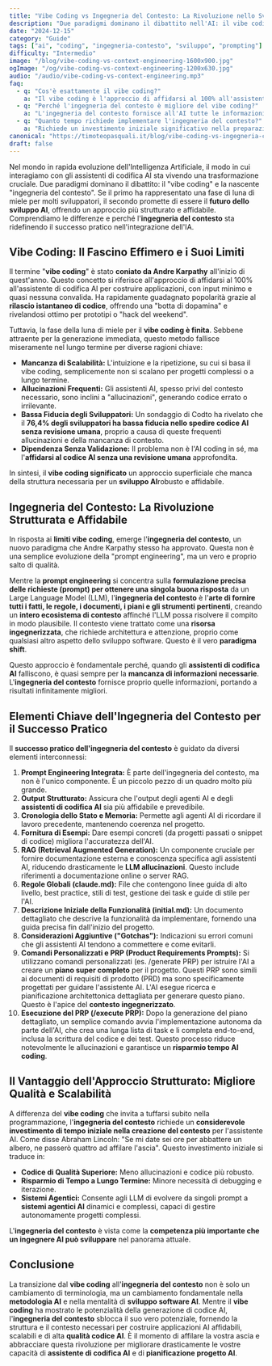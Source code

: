 ```yaml
---
title: "Vibe Coding vs Ingegneria del Contesto: La Rivoluzione nello Sviluppo AI"
description: "Due paradigmi dominano il dibattito nell'AI: il vibe coding e l'ingegneria del contesto. Scopri perché l'ingegneria del contesto sta ridefinendo il successo pratico nell'integrazione dell'IA."
date: "2024-12-15"
category: "Guide"
tags: ["ai", "coding", "ingegneria-contesto", "sviluppo", "prompting"]
difficulty: "Intermedio"
image: "/blog/vibe-coding-vs-context-engineering-1600x900.jpg"
ogImage: "/og/vibe-coding-vs-context-engineering-1200x630.jpg"
audio: "/audio/vibe-coding-vs-context-engineering.mp3"
faq:
  - q: "Cos'è esattamente il vibe coding?"
    a: "Il vibe coding è l'approccio di affidarsi al 100% all'assistente AI per costruire applicazioni, con input minimo e quasi nessuna validazione. È ottimo per prototipi rapidi ma fallisce nei progetti complessi."
  - q: "Perché l'ingegneria del contesto è migliore del vibe coding?"
    a: "L'ingegneria del contesto fornisce all'AI tutte le informazioni necessarie (fatti, regole, documenti, piani) creando un ecosistema che riduce drasticamente gli errori e migliora la qualità del codice."
  - q: "Quanto tempo richiede implementare l'ingegneria del contesto?"
    a: "Richiede un investimento iniziale significativo nella preparazione del contesto, ma questo tempo si ripaga con codice di qualità superiore e meno debugging."
canonical: "https://timoteopasquali.it/blog/vibe-coding-vs-ingegneria-contesto"
draft: false
---
```


Nel mondo in rapida evoluzione dell'Intelligenza Artificiale, il modo in cui interagiamo con gli assistenti di codifica AI sta vivendo una trasformazione cruciale. Due paradigmi dominano il dibattito: il "vibe coding" e la nascente "ingegneria del contesto". Se il primo ha rappresentato una fase di luna di miele per molti sviluppatori, il secondo promette di essere il **futuro dello sviluppo AI**, offrendo un approccio più strutturato e affidabile. Comprendiamo le differenze e perché l'**ingegneria del contesto** sta ridefinendo il successo pratico nell'integrazione dell'IA.

## **Vibe Coding: Il Fascino Effimero e i Suoi Limiti**

Il termine "**vibe coding**" è stato **coniato da Andre Karpathy** all'inizio di quest'anno. Questo concetto si riferisce all'approccio di affidarsi al 100% all'assistente di codifica AI per costruire applicazioni, con input minimo e quasi nessuna convalida. Ha rapidamente guadagnato popolarità grazie al **rilascio istantaneo di codice**, offrendo una "botta di dopamina" e rivelandosi ottimo per prototipi o "hack del weekend".

Tuttavia, la fase della luna di miele per il **vibe coding è finita**. Sebbene attraente per la generazione immediata, questo metodo fallisce miseramente nel lungo termine per diverse ragioni chiave:

- **Mancanza di Scalabilità:** L'intuizione e la ripetizione, su cui si basa il vibe coding, semplicemente non si scalano per progetti complessi o a lungo termine.
- **Allucinazioni Frequenti:** Gli assistenti AI, spesso privi del contesto necessario, sono inclini a "allucinazioni", generando codice errato o irrilevante.
- **Bassa Fiducia degli Sviluppatori:** Un sondaggio di Codto ha rivelato che il **76,4% degli sviluppatori ha bassa fiducia nello spedire codice AI senza revisione umana**, proprio a causa di queste frequenti allucinazioni e della mancanza di contesto.
- **Dipendenza Senza Validazione:** Il problema non è l'AI coding in sé, ma l'**affidarsi al codice AI senza una revisione umana** approfondita.

In sintesi, il **vibe coding significato** un approccio superficiale che manca della struttura necessaria per un **sviluppo AI**robusto e affidabile.

## **Ingegneria del Contesto: La Rivoluzione Strutturata e Affidabile**

In risposta ai **limiti vibe coding**, emerge l'**ingegneria del contesto**, un nuovo paradigma che Andre Karpathy stesso ha approvato. Questa non è una semplice evoluzione della "prompt engineering", ma un vero e proprio salto di qualità.

Mentre la **prompt engineering** si concentra sulla **formulazione precisa delle richieste (prompt) per ottenere una singola buona risposta** da un Large Language Model (LLM), l'**ingegneria del contesto** è l'**arte di fornire tutti i fatti, le regole, i documenti, i piani e gli strumenti pertinenti**, creando un **intero ecosistema di contesto** affinché l'LLM possa risolvere il compito in modo plausibile. Il contesto viene trattato come una **risorsa ingegnerizzata**, che richiede architettura e attenzione, proprio come qualsiasi altro aspetto dello sviluppo software. Questo è il vero **paradigma shift**.

Questo approccio è fondamentale perché, quando gli **assistenti di codifica AI** falliscono, è quasi sempre per la **mancanza di informazioni necessarie**. L'**ingegneria del contesto** fornisce proprio quelle informazioni, portando a risultati infinitamente migliori.

## **Elementi Chiave dell'Ingegneria del Contesto per il Successo Pratico**

Il **successo pratico dell'ingegneria del contesto** è guidato da diversi elementi interconnessi:

1. **Prompt Engineering Integrata:** È parte dell'ingegneria del contesto, ma non è l'unico componente. È un piccolo pezzo di un quadro molto più grande.
2. **Output Strutturato:** Assicura che l'output degli agenti AI e degli **assistenti di codifica AI** sia più affidabile e prevedibile.
3. **Cronologia dello Stato e Memoria:** Permette agli agenti AI di ricordare il lavoro precedente, mantenendo coerenza nel progetto.
4. **Fornitura di Esempi:** Dare esempi concreti (da progetti passati o snippet di codice) migliora l'accuratezza dell'AI.
5. **RAG (Retrieval Augmented Generation):** Un componente cruciale per fornire documentazione esterna e conoscenza specifica agli assistenti AI, riducendo drasticamente le **LLM allucinazioni**. Questo include riferimenti a documentazione online o server RAG.
6. **Regole Globali (claude.md):** File che contengono linee guida di alto livello, best practice, stili di test, gestione dei task e guide di stile per l'AI.
7. **Descrizione Iniziale della Funzionalità (initial.md):** Un documento dettagliato che descrive la funzionalità da implementare, fornendo una guida precisa fin dall'inizio del progetto.
8. **Considerazioni Aggiuntive ("Gotchas"):** Indicazioni su errori comuni che gli assistenti AI tendono a commettere e come evitarli.
9. **Comandi Personalizzati e PRP (Product Requirements Prompts):** Si utilizzano comandi personalizzati (es. /generate PRP) per istruire l'AI a creare un **piano super completo** per il progetto. Questi PRP sono simili ai documenti di requisiti di prodotto (PRD) ma sono specificamente progettati per guidare l'assistente AI. L'AI esegue ricerca e pianificazione architettonica dettagliata per generare questo piano. Questo è l'apice del **contesto ingegnerizzato**.
10. **Esecuzione del PRP (/execute PRP):** Dopo la generazione del piano dettagliato, un semplice comando avvia l'implementazione autonoma da parte dell'AI, che crea una lunga lista di task e li completa end-to-end, inclusa la scrittura del codice e dei test. Questo processo riduce notevolmente le allucinazioni e garantisce un **risparmio tempo AI coding**.

## **Il Vantaggio dell'Approccio Strutturato: Migliore Qualità e Scalabilità**

A differenza del **vibe coding** che invita a tuffarsi subito nella programmazione, l'**ingegneria del contesto** richiede un **considerevole investimento di tempo iniziale nella creazione del contesto** per l'assistente AI. Come disse Abraham Lincoln: "Se mi date sei ore per abbattere un albero, ne passerò quattro ad affilare l'ascia". Questo investimento iniziale si traduce in:

- **Codice di Qualità Superiore:** Meno allucinazioni e codice più robusto.
- **Risparmio di Tempo a Lungo Termine:** Minore necessità di debugging e iterazione.
- **Sistemi Agentici:** Consente agli LLM di evolvere da singoli prompt a **sistemi agentici AI** dinamici e complessi, capaci di gestire autonomamente progetti complessi.

L'**ingegneria del contesto** è vista come la **competenza più importante che un ingegnere AI può sviluppare** nel panorama attuale.

## **Conclusione**

La transizione dal **vibe coding** all'**ingegneria del contesto** non è solo un cambiamento di terminologia, ma un cambiamento fondamentale nella **metodologia AI** e nella mentalità di **sviluppo software AI**. Mentre il **vibe coding** ha mostrato le potenzialità della generazione di codice AI, l'**ingegneria del contesto** sblocca il suo vero potenziale, fornendo la struttura e il contesto necessari per costruire applicazioni AI affidabili, scalabili e di alta **qualità codice AI**. È il momento di affilare la vostra ascia e abbracciare questa rivoluzione per migliorare drasticamente le vostre capacità di **assistente di codifica AI** e di **pianificazione progetto AI**.